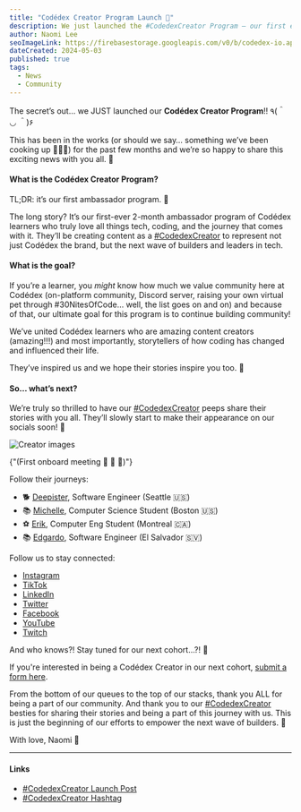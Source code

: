 ```yaml
---
title: "Codédex Creator Program Launch 🚀"
description: We just launched the #CodedexCreator Program — our first ever ambassador initiative. We’re so excited because this is just the beginning of our community efforts to empower the next wave of builders.
author: Naomi Lee
seoImageLink: https://firebasestorage.googleapis.com/v0/b/codedex-io.appspot.com/o/blogs%2Fcodedex-creator-program-launch%2Fbanner.png?alt=media&token=3fe28761-e029-4bc5-844e-69b9a8ba8852
dateCreated: 2024-05-03
published: true
tags:
  - News
  - Community
---
```


The secret’s out… we JUST launched our **Codédex Creator Program**!! ٩(＾ ◡ ＾)۶

This has been in the works (or should we say… something we’ve been cooking up 👩🏻‍🍳) for the past few months and we’re so happy to share this exciting news with you all. 🥳

#### What is the Codédex Creator Program?

TL;DR: it’s our first ambassador program. 👀

The long story? It’s our first-ever 2-month ambassador program of Codédex learners who truly love all things tech, coding, and the journey that comes with it. They’ll be creating content as a [#CodedexCreator](https://www.instagram.com/explore/tags/codedexcreator/) to represent not just Codédex the brand, but the next wave of builders and leaders in tech.

#### What is the goal?

If you’re a learner, you *might* know how much we value community here at Codédex (on-platform community, Discord server, raising your own virtual pet through #30NitesOfCode… well, the list goes on and on) and because of that, our ultimate goal for this program is to continue building community!

We’ve united Codédex learners who are amazing content creators (amazing!!!) and most importantly, storytellers of how coding has changed and influenced their life. 

They’ve inspired us and we hope their stories inspire you too. 🌟

#### So… what’s next?

We’re truly so thrilled to have our [#CodedexCreator](https://www.instagram.com/explore/tags/codedexcreator/) peeps share their stories with you all. They’ll slowly start to make their appearance on our socials soon! 📲 

![Creator images](https://firebasestorage.googleapis.com/v0/b/codedex-io.appspot.com/o/blogs%2Fcodedex-creator-program-launch%2Fcreator-blog-image.png?alt=media&token=0ff0cb05-a6d8-46af-9049-dde78e1798e9)
<div style={{textAlign: "center"}}>{"(First onboard meeting 🫶 🫶 🫶)"}</div>

Follow their journeys:
- 🐕 [Deepister](https://www.instagram.com/deepistertalks), Software Engineer (Seattle 🇺🇸)
- 📚 [Michelle](https://www.instagram.com/michellexcomputer), Computer Science Student (Boston 🇺🇸)
- ⚽️ [Erik](https://www.instagram.com/swerikcodes), Computer Eng Student (Montreal 🇨🇦)
- 📚 [Edgardo](https://www.instagram.com/theedgarr), Software Engineer (El Salvador 🇸🇻)

Follow us to stay connected:
- [Instagram](https://www.instagram.com/codedex.io)
- [TikTok](https://www.tiktok.com/@codedex.io)
- [LinkedIn](https://www.linkedin.com/company/codedex/)
- [Twitter](https://twitter.com/codedex_io)
- [Facebook](https://www.facebook.com/codedex.io/)
- [YouTube](https://www.youtube.com/@codedex)
- [Twitch](https://www.twitch.tv/codedex_io)

And who knows?! Stay tuned for our next cohort…?! 👀

If you're interested in being a Codédex Creator in our next cohort, [submit a form here](https://codedex.typeform.com/to/bL3Id8e9?typeform-source=www.google.com).

From the bottom of our queues to the top of our stacks, thank you ALL for being a part of our community. And thank you to our [#CodedexCreator](https://www.instagram.com/explore/tags/codedexcreator/) besties for sharing their stories and being a part of this journey with us. This is just the beginning of our efforts to empower the next wave of builders. 🚀

With love,
Naomi 💌

- - -

#### Links

- [#CodedexCreator Launch Post](https://www.instagram.com/p/C6g7TGxAiy_)
- [#CodedexCreator Hashtag](https://www.instagram.com/explore/tags/codedexcreator)
